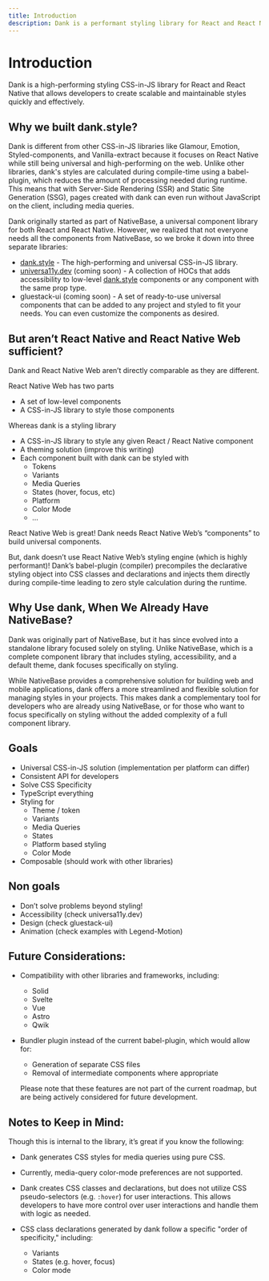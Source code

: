 ```yaml
---
title: Introduction
description: Dank is a performant styling library for React and React Native that enables developers to write maintainable and scalable styles in a fast and efficient manner.
---
```



<Meta title="Overview/Introduction" />

# Introduction

Dank is a high-performing styling CSS-in-JS library for React and React Native that allows developers to create scalable and maintainable styles quickly and effectively.

## Why we built dank.style?

Dank is different from other CSS-in-JS libraries like Glamour, Emotion, Styled-components, and Vanilla-extract because it focuses on React Native while still being universal and high-performing on the web. Unlike other libraries, dank's styles are calculated during compile-time using a babel-plugin, which reduces the amount of processing needed during runtime. This means that with Server-Side Rendering (SSR) and Static Site Generation (SSG), pages created with dank can even run without JavaScript on the client, including media queries.

Dank originally started as part of NativeBase, a universal component library for both React and React Native. However, we realized that not everyone needs all the components from NativeBase, so we broke it down into three separate libraries:

- [dank.style](http://dank.style) - The high-performing and universal CSS-in-JS library.
- [universa11y.dev](http://universa11y.dev) (coming soon) - A collection of HOCs that adds accessibility to low-level [dank.style](http://dank.style) components or any component with the same prop type.
- gluestack-ui (coming soon) - A set of ready-to-use universal components that can be added to any project and styled to fit your needs. You can even customize the components as desired.

## But aren’t React Native and React Native Web sufficient?

Dank and React Native Web aren’t directly comparable as they are different.

React Native Web has two parts

- A set of low-level components
- A CSS-in-JS library to style those components

Whereas dank is a styling library

- A CSS-in-JS library to style any given React / React Native component
- A theming solution (improve this writing)
- Each component built with dank can be styled with
  - Tokens
  - Variants
  - Media Queries
  - States (hover, focus, etc)
  - Platform
  - Color Mode
  - …

React Native Web is great! Dank needs React Native Web’s “components” to build universal components.

But, dank doesn’t use React Native Web’s styling engine (which is highly performant)! Dank’s babel-plugin (compiler) precompiles the declarative styling object into CSS classes and declarations and injects them directly during compile-time leading to zero style calculation during the runtime.

## Why Use dank, When We Already Have NativeBase?

Dank was originally part of NativeBase, but it has since evolved into a standalone library focused solely on styling. Unlike NativeBase, which is a complete component library that includes styling, accessibility, and a default theme, dank focuses specifically on styling.

While NativeBase provides a comprehensive solution for building web and mobile applications, dank offers a more streamlined and flexible solution for managing styles in your projects. This makes dank a complementary tool for developers who are already using NativeBase, or for those who want to focus specifically on styling without the added complexity of a full component library.

## Goals

- Universal CSS-in-JS solution (implementation per platform can differ)
- Consistent API for developers
- Solve CSS Specificity
- TypeScript everything
- Styling for
  - Theme / token
  - Variants
  - Media Queries
  - States
  - Platform based styling
  - Color Mode
- Composable (should work with other libraries)

## Non goals

- Don’t solve problems beyond styling!
- Accessibility (check universa11y.dev)
- Design (check gluestack-ui)
- Animation (check examples with Legend-Motion)

## Future Considerations:

- Compatibility with other libraries and frameworks, including:
  - Solid
  - Svelte
  - Vue
  - Astro
  - Qwik
- Bundler plugin instead of the current babel-plugin, which would allow for:

  - Generation of separate CSS files
  - Removal of intermediate components where appropriate

  Please note that these features are not part of the current roadmap, but are being actively considered for future development.

## Notes to Keep in Mind:

Though this is internal to the library, it’s great if you know the following:

- Dank generates CSS styles for media queries using pure CSS.
- Currently, media-query color-mode preferences are not supported.
- Dank creates CSS classes and declarations, but does not utilize CSS pseudo-selectors (e.g. `:hover`) for user interactions. This allows developers to have more control over user interactions and handle them with logic as needed.
- CSS class declarations generated by dank follow a specific "order of specificity," including:

  - Variants
  - States (e.g. hover, focus)
  - Color mode
